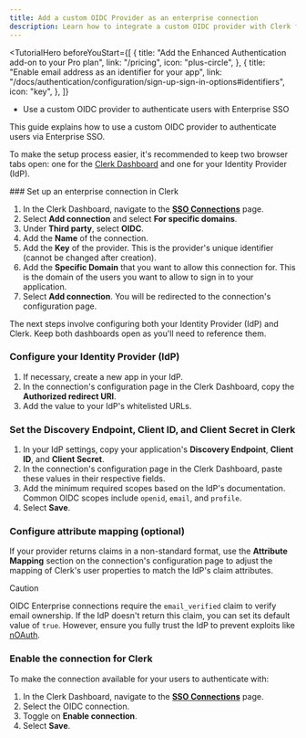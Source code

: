 ```yaml
---
title: Add a custom OIDC Provider as an enterprise connection
description: Learn how to integrate a custom OIDC provider with Clerk for Enterprise SSO.
---
```


<TutorialHero
  beforeYouStart={[
    {
      title: "Add the Enhanced Authentication add-on to your Pro plan",
      link: "/pricing",
      icon: "plus-circle",
    },
    {
      title: "Enable email address as an identifier for your app",
      link: "/docs/authentication/configuration/sign-up-sign-in-options#identifiers",
      icon: "key",
    },
  ]}
>
  - Use a custom OIDC provider to authenticate users with Enterprise SSO
</TutorialHero>

This guide explains how to use a custom OIDC provider to authenticate users via Enterprise SSO.

To make the setup process easier, it's recommended to keep two browser tabs open: one for the [Clerk Dashboard](https://dashboard.clerk.com/last-active?path=user-authentication/sso-connections) and one for your Identity Provider (IdP).

<Steps>
  ### Set up an enterprise connection in Clerk

  1. In the Clerk Dashboard, navigate to the [**SSO Connections**](https://dashboard.clerk.com/last-active?path=user-authentication/sso-connections) page.
  1. Select **Add connection** and select **For specific domains**.
  1. Under **Third party**, select **OIDC**.
  1. Add the **Name** of the connection.
  1. Add the **Key** of the provider. This is the provider's unique identifier (cannot be changed after creation).
  1. Add the **Specific Domain** that you want to allow this connection for. This is the domain of the users you want to allow to sign in to your application.
  1. Select **Add connection**. You will be redirected to the connection's configuration page.

  The next steps involve configuring both your Identity Provider (IdP) and Clerk. Keep both dashboards open as you'll need to reference them.

  ### Configure your Identity Provider (IdP)

  1. If necessary, create a new app in your IdP.
  1. In the connection's configuration page in the Clerk Dashboard, copy the **Authorized redirect URI**.
  1. Add the value to your IdP's whitelisted URLs.

  ### Set the Discovery Endpoint, Client ID, and Client Secret in Clerk

  1. In your IdP settings, copy your application's **Discovery Endpoint**, **Client ID**, and **Client Secret**.
  1. In the connection's configuration page in the Clerk Dashboard, paste these values in their respective fields.
  1. Add the minimum required scopes based on the IdP's documentation. Common OIDC scopes include `openid`, `email`, and `profile`.
  1. Select **Save**.

  ### Configure attribute mapping (optional)

  If your provider returns claims in a non-standard format, use the **Attribute Mapping** section on the connection's configuration page to adjust the mapping of Clerk's user properties to match the IdP's claim attributes.

  > [!CAUTION]
  > OIDC Enterprise connections require the `email_verified` claim to verify email ownership. If the IdP doesn't return this claim, you can set its default value of `true`. However, ensure you fully trust the IdP to prevent exploits like [nOAuth](https://www.descope.com/blog/post/noauth).

  ### Enable the connection for Clerk

  To make the connection available for your users to authenticate with:

  1. In the Clerk Dashboard, navigate to the [**SSO Connections**](https://dashboard.clerk.com/last-active?path=user-authentication/sso-connections) page.
  1. Select the OIDC connection.
  1. Toggle on **Enable connection**.
  1. Select **Save**.
</Steps>
